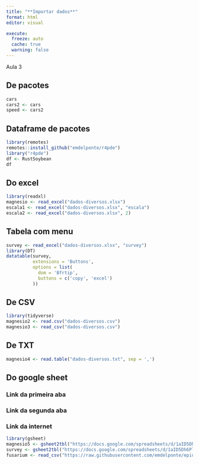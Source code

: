 ```yaml
---
title: "**Importar dados**"
format: html
editor: visual

execute: 
  freeze: auto
  cache: true
  warning: false
---
```


Aula 3

## De pacotes

```r
cars
cars2 <- cars
speed <- cars2

```

## Dataframe de pacotes

```r
library(remotes)
remotes::install_github("emdelponte/r4pde")
library("r4pde")
df <- RustSoybean
df
```

## Do excel

```r
library(readxl)
magnesio <- read_excel("dados-diversos.xlsx")
escala1 <- read_excel("dados-diversos.xlsx", "escala")
escala2 <- read_excel("dados-diversos.xlsx", 2)

```

## Tabela com menu

```r
survey <- read_excel("dados-diversos.xlsx", "survey")
library(DT)
datatable(survey,
          extensions = 'Buttons',
          options = list(
            dom = 'Bfrtip',
            buttons = c('copy', 'excel')
          ))
```

## De CSV

```r
library(tidyverse)
magnesio2 <- read.csv("dados-diversos.csv")
magnesio3 <- read_csv("dados-diversos.csv")
```

## De TXT

```r
magnesio4 <- read.table("dados-diversos.txt", sep = ',')

```

## Do google sheet

### Link da primeira aba

### Link da segunda aba

### Link da internet

```r
library(gsheet)
magnesio5 <- gsheet2tbl("https://docs.google.com/spreadsheets/d/1aID5Dh6PlBVCKzU1j7k-WA6zuWQWE2NhtWEgdJtt5iA/edit#gid=921203844")
survey <- gsheet2tbl("https://docs.google.com/spreadsheets/d/1aID5Dh6PlBVCKzU1j7k-WA6zuWQWE2NhtWEgdJtt5iA/edit#gid=366054269")
fusarium <- read_csv("https://raw.githubusercontent.com/emdelponte/epidemiology-R/main/data/fusarium_banana.csv")
```
